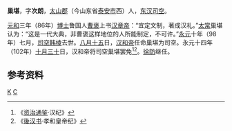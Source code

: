 '''巢堪'''，字'''次朗'''，[[太山郡|太山郡]]（今山东省[[泰安市|泰安市]]西）人，[[东汉|东汉]][[司空|司空]]。

[[元和_(东汉)|元和]]三年（86年）[[博士|博士]]鲁国人[[曹褒|曹褒]]上书[[汉章帝|汉章帝]]：“宜定文制，著成汉礼。”[[太常|太常]]巢堪认为：“这是一代大典，非曹褒这样地位的人所能制定，不可许。”[[永元_(东汉)|永元]]十年（98年）七月，[[司空|司空]][[韩棱|韩棱]]去世。[[八月十五|八月十五]]日，[[汉和帝|汉和帝]]任命巢堪为司空。永元十四年（102年）[[十月三十|十月三十]]日，汉和帝将司空巢堪罢免<ref>《[[资治通鉴|资治通鉴]]·汉纪》</ref><ref>《[[後汉书|後汉书]]·孝和皇帝纪》</ref>。[[徐防|徐防]]继任。

== 参考资料 ==
{{reflist}}
{{東漢大司空司空}}
[[Category:巢姓|K]]
[[Category:泰安人|C]]